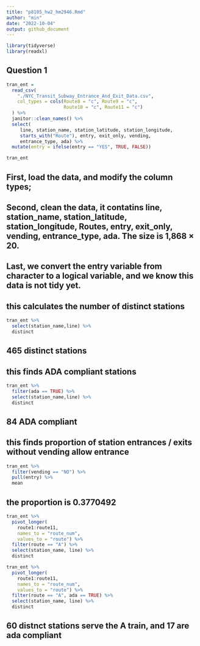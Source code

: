```yaml
---
title: "p8105_hw2_hm2946.Rmd"
author: "min"
date: "2022-10-04"
output: github_document
---
```


```r
library(tidyverse)
library(readxl)
```

## Question 1

```r
tran_ent = 
  read_csv(
    "./NYC_Transit_Subway_Entrance_And_Exit_Data.csv",
    col_types = cols(Route8 = "c", Route9 = "c",
                     Route10 = "c", Route11 = "c")
  ) %>% 
  janitor::clean_names() %>% 
  select(
     line, station_name, station_latitude, station_longitude, 
     starts_with("Route"), entry, exit_only, vending, 
     entrance_type, ada) %>% 
  mutate(entry = ifelse(entry == "YES", TRUE, FALSE))

tran_ent
```
## First, load the data, and modify the column types;
## Second, clean the data, it contatins line, station_name, station_latitude, station_longitude, Routes, entry, exit_only, vending, entrance_type, ada. The size is 1,868 × 20.
## Last, we convert the entry variable from character to a logical variable, and we know this data is not tidy yet.



## this calculates the number of distinct stations
```r
tran_ent %>% 
  select(station_name,line) %>% 
  distinct
```
## 465 distinct stations


## this finds ADA compliant stations
```r
tran_ent %>% 
  filter(ada == TRUE) %>% 
  select(station_name,line) %>% 
  distinct
```
## 84 ADA compliant


## this finds proportion of station entrances / exits without vending allow entrance
```r
tran_ent %>% 
  filter(vending == "NO") %>% 
  pull(entry) %>% 
  mean
```
## the proportion is 0.3770492

```r
tran_ent %>% 
  pivot_longer(
    route1:route11,
    names_to = "route_num",
    values_to = "route") %>% 
  filter(route == "A") %>% 
  select(station_name, line) %>% 
  distinct

tran_ent %>% 
  pivot_longer(
    route1:route11,
    names_to = "route_num",
    values_to = "route") %>% 
  filter(route == "A", ada == TRUE) %>% 
  select(station_name, line) %>% 
  distinct
```
## 60 distnct stations serve the A train, and 17 are ada compliant
